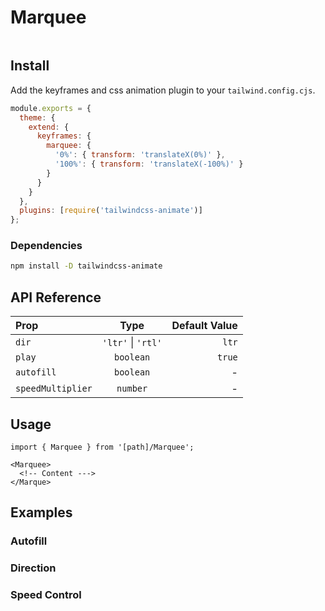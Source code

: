 
# Marquee

<PreviewBox>
  <Marquee autofill className="rounded-md">
    <div className="flex gap-2 mr-2">
      <div className="size-20 rounded-md bg-primary/20"></div>
      <div className="size-20 rounded-md bg-primary/30"></div>
      <div className="size-20 rounded-md bg-primary/40"></div>
    </div>
  </Marquee>
</PreviewBox>

## Install

<FileCode path="components/foundations/Marquee" />

Add the keyframes and css animation plugin to your `tailwind.config.cjs`.

```js copy filename="tailwind.config.cjs"
module.exports = {
  theme: {
    extend: {
      keyframes: {
        marquee: {
          '0%': { transform: 'translateX(0%)' },
          '100%': { transform: 'translateX(-100%)' }
        }
      }
    }
  },
  plugins: [require('tailwindcss-animate')]
};
```

### Dependencies

```bash copy
npm install -D tailwindcss-animate
```

## API Reference

| Prop              |        Type        | Default Value |
| :---------------- | :----------------: | ------------: |
| `dir`             | `'ltr'` \| `'rtl'` |         `ltr` |
| `play`            |     `boolean`      |        `true` |
| `autofill`        |     `boolean`      |             - |
| `speedMultiplier` |      `number`      |             - |

## Usage

```tsx copy
import { Marquee } from '[path]/Marquee';
```

```tsx copy
<Marquee>
  <!-- Content --->
</Marque>
```

## Examples

### Autofill

<ComponentPreview path="components/foundations/Marquee/examples/MarqueeAutofill" />

### Direction

<ComponentPreview path="components/foundations/Marquee/examples/MarqueeDirection" />

### Speed Control

<ComponentPreview path="components/foundations/Marquee/examples/MarqueeSpeedControl" />

